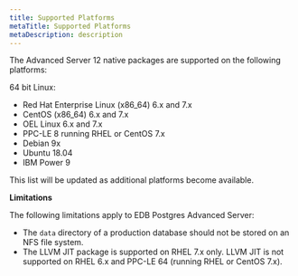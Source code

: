 ```yaml
---
title: Supported Platforms
metaTitle: Supported Platforms
metaDescription: description
---
```


The Advanced Server 12 native packages are supported on the following
platforms:

64 bit Linux:

  - Red Hat Enterprise Linux (x86\_64) 6.x and 7.x
  - CentOS (x86\_64) 6.x and 7.x
  - OEL Linux 6.x and 7.x
  - PPC-LE 8 running RHEL or CentOS 7.x
  - Debian 9x
  - Ubuntu 18.04
  - IBM Power 9

This list will be updated as additional platforms become available.

**Limitations**

The following limitations apply to EDB Postgres Advanced Server:

  - The `data` directory of a production database should not be stored
    on an NFS file system.
  - The LLVM JIT package is supported on RHEL 7.x only. LLVM JIT is not
    supported on RHEL 6.x and PPC-LE 64 (running RHEL or CentOS 7.x).
